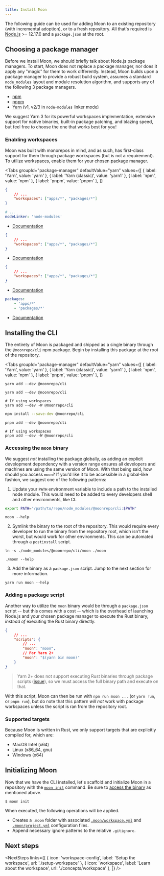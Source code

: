 ```yaml
---
title: Install Moon
---
```



<HeaderLabel text="5 min" />

The following guide can be used for adding Moon to an existing repository (with incremental
adoption), or to a fresh repository. All that's required is [Node.js](https://nodejs.org/en/) >=
12.17.0 and a `package.json` at the root.

## Choosing a package manager

Before we install Moon, we should briefly talk about Node.js package managers. To start, Moon does
not replace a package manager, nor does it apply any "magic" for them to work differently. Instead,
Moon builds upon a package manager to provide a robust build system, assumes a standard
`node_modules` layout and module resolution algorithm, and supports any of the following 3 package
managers.

- [npm](https://docs.npmjs.com/)
- [pnpm](https://pnpm.io/)
- [Yarn](https://yarnpkg.com/) (v1, v2/3 in `node-modules` linker mode)

We suggest Yarn 3 for its powerful workspaces implementation, extensive support for native binaries,
built-in package patching, and blazing speed, but feel free to choose the one that works best for
you!

### Enabling workspaces

Moon was built with monorepos in mind, and as such, has first-class support for them through package
workspaces (but is not a requirement). To utilize workspaces, enable them for your chosen package
manager.

<Tabs
  groupId="package-manager"
  defaultValue="yarn"
  values={[
    { label: 'Yarn', value: 'yarn' },
    { label: 'Yarn (classic)', value: 'yarn1' },
    { label: 'npm', value: 'npm' },
    { label: 'pnpm', value: 'pnpm' },
  ]}
>
<TabItem value="yarn">

```json title="package.json"
{
	// ...
	"workspaces": ["apps/*", "packages/*"]
}
```

```yaml title=".yarnrc.yml"
# ...
nodeLinker: 'node-modules'
```

- [Documentation](https://yarnpkg.com/features/workspaces)

</TabItem>
<TabItem value="yarn1">

```json title="package.json"
{
	// ...
	"workspaces": ["apps/*", "packages/*"]
}
```

- [Documentation](https://classic.yarnpkg.com/en/docs/workspaces)

</TabItem>
<TabItem value="npm">

```json title="package.json"
{
	// ...
	"workspaces": ["apps/*", "packages/*"]
}
```

- [Documentation](https://docs.npmjs.com/cli/v8/using-npm/workspaces)

</TabItem>
<TabItem value="pnpm">

```yaml title="pnpm-workspace.yaml"
packages:
	- 'apps/*'
	- 'packages/*'
```

- [Documentation](https://pnpm.io/workspaces)

</TabItem>
</Tabs>

## Installing the CLI

The entirety of Moon is packaged and shipped as a single binary through the `@moonrepo/cli` npm
package. Begin by installing this package at the root of the repository.

<Tabs
  groupId="package-manager"
  defaultValue="yarn"
  values={[
    { label: 'Yarn', value: 'yarn' },
    { label: 'Yarn (classic)', value: 'yarn1' },
    { label: 'npm', value: 'npm' },
    { label: 'pnpm', value: 'pnpm' },
  ]}
>
<TabItem value="yarn">

```shell
yarn add --dev @moonrepo/cli
```

</TabItem>
<TabItem value="yarn1">

```shell
yarn add --dev @moonrepo/cli

# If using workspaces
yarn add --dev -W @moonrepo/cli
```

</TabItem>
<TabItem value="npm">

```bash
npm install --save-dev @moonrepo/cli
```

</TabItem>
<TabItem value="pnpm">

```shell
pnpm add --dev @moonrepo/cli

# If using workspaces
pnpm add --dev -W @moonrepo/cli
```

</TabItem>
</Tabs>

### Accessing the `moon` binary

We suggest _not_ installing the package globally, as adding an explicit development dependency with
a version range ensures all developers and machines are using the same version of Moon. With that
being said, how should you access `moon`? If you'd like it to be accessible in a global-like
fashion, we suggest one of the following patterns:

1. Update your `PATH` environment variable to include a path to the installed node module. This
   would need to be added to every developers shell and other environments, like CI.

```bash title="~/.bashrc"
export PATH="/path/to/repo/node_modules/@moonrepo/cli:$PATH"
```

```shell
moon --help
```

2. Symlink the binary to the root of the repository. This would require every developer to run the
   binary from the repository root, which isn't the worst, but would work for other environments.
   This can be automated through a `postinstall` script.

```shell
ln -s ./node_modules/@moonrepo/cli/moon ./moon
```

```shell
./moon --help
```

3. Add the binary as a `package.json` script. Jump to the next section for more information.

```shell
yarn run moon --help
```

### Adding a package script

Another way to utilize the `moon` binary would be through a `package.json` script -- but this comes
with a cost -- which is the overhead of launching Node.js and your chosen package manager to execute
the Rust binary, _instead of_ executing the Rust binary directly.

```json title="package.json"
{
	// ...
	"scripts": {
		// ...
		"moon": "moon",
		// For Yarn 2+
		"moon": "$(yarn bin moon)"
	}
}
```

> Yarn 2+ does not support executing Rust binaries through package scripts
> ([issue](https://github.com/yarnpkg/berry/issues/882)), so we must access the full binary path and
> execute on that.

With this script, Moon can then be run with `npm run moon ...` (or `yarn run`, or `pnpm run`), but
do note that this pattern _will not_ work with package workspaces unless the script is ran from the
repository root.

### Supported targets

Because Moon is written in Rust, we only support targets that are explicitly compiled for, which
are:

- MacOS Intel (x64)
- Linux (x86_64, gnu)
- Windows (x64)

## Initializing Moon

Now that we have the CLI installed, let's scaffold and initialize Moon in a repository with the
[`moon init`](./commands/init) command. Be sure to [access the binary](#accessing-the-moon-binary)
as mentioned above.

```shell
$ moon init
```

When executed, the following operations will be applied.

- Creates a `.moon` folder with associated [`.moon/workspace.yml`](./config/workspace) and
  [`.moon/project.yml`](./config/global-project) configuration files.
- Append necessary ignore patterns to the relative `.gitignore`.

## Next steps

<NextSteps
	links={[
		{ icon: 'workspace-config', label: 'Setup the workspace', url: './setup-workspace' },
		{ icon: 'workspace', label: 'Learn about the workspace', url: './concepts/workspace' },
	]}
/>
